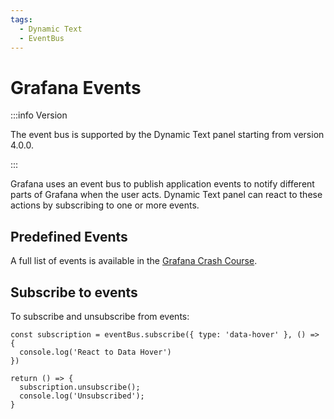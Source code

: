 ```yaml
---
tags:
  - Dynamic Text
  - EventBus
---
```



# Grafana Events

:::info Version

The event bus is supported by the Dynamic Text panel starting from version 4.0.0.

:::

Grafana uses an event bus to publish application events to notify different parts of Grafana when the user acts. Dynamic Text panel can react to these actions by subscribing to one or more events.

## Predefined Events

A full list of events is available in the [Grafana Crash Course](/grafana/developer/eventbus).

## Subscribe to events

To subscribe and unsubscribe from events:

```
const subscription = eventBus.subscribe({ type: 'data-hover' }, () => {
  console.log('React to Data Hover')
})

return () => {
  subscription.unsubscribe();
  console.log('Unsubscribed');
}
```
